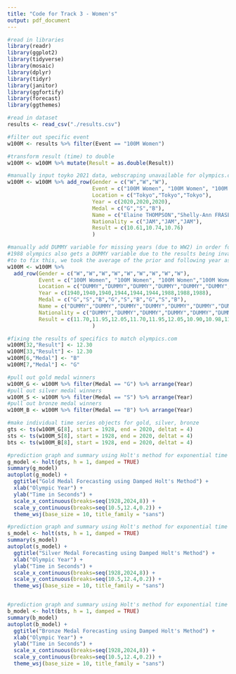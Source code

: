 ```yaml
---
title: "Code for Track 3 - Women's"
output: pdf_document
---
```


```r
#read in libraries
library(readr)
library(ggplot2)
library(tidyverse)
library(mosaic)
library(dplyr)
library(tidyr)
library(janitor)
library(ggfortify)
library(forecast)
library(ggthemes)

#read in dataset
results <- read_csv("./results.csv")
```

```r
#filter out specific event
w100M <- results %>% filter(Event == "100M Women")

#transform result (time) to double
w100M <- w100M %>% mutate(Result = as.double(Result))

#manually input toyko 2021 data, webscraping unavailable for olympics.com
w100M <- w100M %>% add_row(Gender = c("W","W","W"),
                           Event = c("100M Women", "100M Women", "100M Women"),
                           Location = c("Tokyo","Tokyo","Tokyo"),
                           Year = c(2020,2020,2020),
                           Medal = c("G","S","B"),
                           Name = c("Elaine THOMPSON","Shelly-Ann FRASER-PRYCE","Shericka JACKSON"),
                           Nationality = c("JAM","JAM","JAM"),
                           Result = c(10.61,10.74,10.76)
                           )

#manually add DUMMY variable for missing years (due to WW2) in order for time analysis to be valid
#1988 olympics also gets a DUMMY variable due to the results being invalid due to wind.
#to to fix this, we took the average of the prior and following year as the input.
w100M <- w100M %>% 
  add_row(Gender = c("W","W","W","W","W","W","W","W","W"),
          Event = c("100M Women", "100M Women", "100M Women","100M Women", "100M Women", "100M Women","100M Women", "100M Women", "100M Women"),
          Location = c("DUMMY","DUMMY","DUMMY","DUMMY","DUMMY","DUMMY","DUMMY","DUMMY","DUMMY"),
          Year = c(1940,1940,1940,1944,1944,1944,1988,1988,1988),
          Medal = c("G","S","B","G","S","B","G","S","B"),
          Name = c("DUMMY","DUMMY","DUMMY","DUMMY","DUMMY","DUMMY","DUMMY","DUMMY","DUMMY"),
          Nationality = c("DUMMY","DUMMY","DUMMY","DUMMY","DUMMY","DUMMY","DUMMY","DUMMY","DUMMY"),
          Result = c(11.70,11.95,12.05,11.70,11.95,12.05,10.90,10.98,11.00)
                           )

#fixing the results of specifics to match olympics.com 
w100M[32,"Result"] <- 12.30
w100M[33,"Result"] <- 12.30
w100M[6,"Medal"] <- "B"
w100M[7,"Medal"] <- "G"
```

```r
#pull out gold medal winners
w100M_G <- w100M %>% filter(Medal == "G") %>% arrange(Year)
#pull out silver medal winners
w100M_S <- w100M %>% filter(Medal == "S") %>% arrange(Year)
#pull out bronze medal winners
w100M_B <- w100M %>% filter(Medal == "B") %>% arrange(Year)
```

```r
#make individual time series objects for gold, silver, bronze
gts <- ts(w100M_G[8], start = 1928, end = 2020, deltat = 4)
sts <- ts(w100M_S[8], start = 1928, end = 2020, deltat = 4)
bts <- ts(w100M_B[8], start = 1928, end = 2020, deltat = 4)

#prediction graph and summary using Holt's method for exponential time series smoothing for gold medal
g_model <- holt(gts, h = 1, damped = TRUE)
summary(g_model)
autoplot(g_model) + 
  ggtitle("Gold Medal Forecasting using Damped Holt's Method") +
  xlab("Olympic Year") +
  ylab("Time in Seconds") +
  scale_x_continuous(breaks=seq(1928,2024,8)) +
  scale_y_continuous(breaks=seq(10.5,12.4,0.2)) + 
  theme_wsj(base_size = 10, title_family = "sans")

#prediction graph and summary using Holt's method for exponential time series smoothing for silver medal
s_model <- holt(sts, h = 1, damped = TRUE)
summary(s_model)
autoplot(s_model) + 
  ggtitle("Silver Medal Forecasting using Damped Holt's Method") +
  xlab("Olympic Year") +
  ylab("Time in Seconds") +
  scale_x_continuous(breaks=seq(1928,2024,8)) +
  scale_y_continuous(breaks=seq(10.5,12.4,0.2)) + 
  theme_wsj(base_size = 10, title_family = "sans")


#prediction graph and summary using Holt's method for exponential time series smoothing for bronze medal
b_model <- holt(bts, h = 1, damped = TRUE)
summary(b_model)
autoplot(b_model) + 
  ggtitle("Bronze Medal Forecasting using Damped Holt's Method") + 
  xlab("Olympic Year") +
  ylab("Time in Seconds") +
  scale_x_continuous(breaks=seq(1928,2024,8)) +
  scale_y_continuous(breaks=seq(10.5,12.4,0.2)) + 
  theme_wsj(base_size = 10, title_family = "sans")
```

